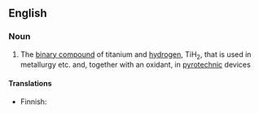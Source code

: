 ==English==

===Noun===
{{wikipedia|Titanium(II) hydride}}
{{en-noun|sg=[[titanium]] [[hydride]]|-}}

# {{inorganic compound}} The [[binary compound]] of titanium and [[hydrogen]], TiH<sub>2</sub>, that is used in metallurgy etc. and, together with an oxidant, in [[pyrotechnic]] devices

====Translations====
{{trans-top|TiH<sub>2</sub>}}
* Finnish: {{t-|fi|titaanihydridi}}
{{trans-mid}}
{{trans-bottom}}